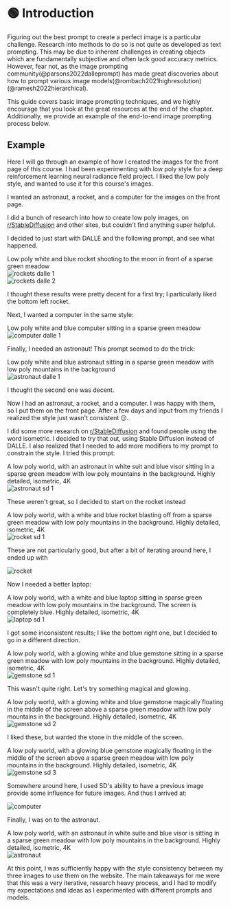 
# 🟢 Introduction

Figuring out the best prompt to create a perfect image is a particular challenge.
Research into methods to do so is not quite as developed as text prompting. This
may be due to inherent challenges in creating objects which are fundamentally subjective
and often lack good accuracy metrics. However, fear not, as the image prompting
community(@parsons2022dalleprompt) has made great discoveries about how to prompt various image models(@rombach2021highresolution)(@ramesh2022hierarchical).

This guide covers basic image prompting techniques, and we highly encourage
that you look at the great resources at the end of the chapter.
Additionally, we provide an example of the end-to-end image prompting process below.

## Example

Here I will go through an example of how I created the images for the front page of this course.
I had been experimenting with low poly style for a deep reinforcement learning
neural radiance field project. I liked the low poly style, and wanted to use it
for this course's images.

I wanted an astronaut, a rocket, and a computer for the images on the front page.

I did a bunch of research into how to create low poly images, on [r/StableDiffusion](https://www.reddit.com/r/StableDiffusion/)
and other sites, but couldn't find anything super helpful.

I decided to just start with DALLE and the following prompt, and see what happened.

<AIInput>
  Low poly white and blue rocket shooting to the moon in front of a sparse green
  meadow
</AIInput>

<div style={{ textAlign: "center" }}>
  <Image
    src="/docs/assets/images_chapter/rockets_dalle_1.webp"
    className="img-docs"
    width={2430}
    height={604}
    style={{ width: "750px", margin: "auto" }}
    alt="rockets dalle 1" />
</div>

<div style={{ textAlign: "center" }}>
  <Image
    src="/docs/assets/images_chapter/rockets_dalle_2.webp"
    className="img-docs"
    width={2430}
    height={604}
    style={{ width: "750px", margin: "auto" }}
    alt="rockets dalle 2" />
</div>

I thought these results were pretty decent for a first try; I particularly liked
the bottom left rocket.

Next, I wanted a computer in the same style:

<AIInput>
  Low poly white and blue computer sitting in a sparse green meadow
</AIInput>

<div style={{ textAlign: "center" }}>
  <Image
    src="/docs/assets/images_chapter/computer_dalle_1.webp"
    className="img-docs"
    width={2430}
    height={604}
    style={{ width: "750px", margin: "auto" }}
    alt="computer dalle 1" />
</div>

Finally, I needed an astronaut! This prompt seemed to do the trick:

<AIInput>
  Low poly white and blue astronaut sitting in a sparse green meadow with low
  poly mountains in the background
</AIInput>

<div style={{ textAlign: "center" }}>
  <Image
    src="/docs/assets/images_chapter/astronaut_dalle_1.webp"
    className="img-docs"
    width={2430}
    height={604}
    style={{ width: "750px", margin: "auto" }}
    alt="astronaut dalle 1" />
</div>

I thought the second one was decent.

Now I had an astronaut, a rocket, and a computer. I was happy with them,
so I put them on the front page. After a few days and input from my friends I
realized the style just wasn't consistent 😔.

I did some more research on [r/StableDiffusion](https://www.reddit.com/r/StableDiffusion/) and found people using the word isometric. I decided to try that out, using Stable Diffusion instead of DALLE.
I also realized that I needed to add more modifiers to my prompt
to constrain the style. I tried this prompt:

<AIInput>
  A low poly world, with an astronaut in white suit and blue visor sitting in a
  sparse green meadow with low poly mountains in the background. Highly
  detailed, isometric, 4K
</AIInput>

<div style={{ textAlign: "center" }}>
  <Image
    src="/docs/assets/images_chapter/astronaut_sd_1.webp"
    className="img-docs"
    width={1222}
    height={1108}
    style={{ width: "250px", margin: "auto" }}
    alt="astronaut sd 1" />
</div>

These weren't great, so I decided to start on the rocket instead

<AIInput>
  A low poly world, with a white and blue rocket blasting off from a sparse
  green meadow with low poly mountains in the background. Highly detailed,
  isometric, 4K
</AIInput>

<div style={{ textAlign: "center" }}>
  <Image
    src="/docs/assets/images_chapter/rocket_sd_1.webp"
    className="img-docs"
    width={1222}
    height={1108}
    style={{ width: "250px", margin: "auto" }}
    alt="rocket sd 1" />
</div>

These are not particularly good, but after a bit of iterating around here, I ended up with

<div style={{ textAlign: "center" }}>
  <Image
    src="/img/rocket.webp"
    className="img-docs"
    width={512}
    height={512}
    style={{ width: "250px", margin: "auto" }}
    alt="rocket" />
</div>

Now I needed a better laptop:

<AIInput>
  A low poly world, with a white and blue laptop sitting in sparse green meadow
  with low poly mountains in the background. The screen is completely blue.
  Highly detailed, isometric, 4K
</AIInput>

<div style={{ textAlign: "center" }}>
  <Image
    src="/docs/assets/images_chapter/laptop_sd_1.webp"
    className="img-docs"
    width={1222}
    height={1108}
    style={{ width: "250px", margin: "auto" }}
    alt="laptop sd 1" />
</div>

I got some inconsistent results; I like the bottom right one, but I decided to go in a different direction.

<AIInput>
  A low poly world, with a glowing white and blue gemstone sitting in a sparse
  green meadow with low poly mountains in the background. Highly detailed,
  isometric, 4K
</AIInput>

<div style={{ textAlign: "center" }}>
  <Image
    src="/docs/assets/images_chapter/gemstone_sd_1.webp"
    className="img-docs"
    width={1222}
    height={1108}
    style={{ width: "250px", margin: "auto" }}
    alt="gemstone sd 1" />
</div>

This wasn't quite right. Let's try something magical and glowing.

<AIInput>
  A low poly world, with a glowing white and blue gemstone magically floating in
  the middle of the screen above a sparse green meadow with low poly mountains
  in the background. Highly detailed, isometric, 4K
</AIInput>

<div style={{ textAlign: "center" }}>
  <Image
    src="/docs/assets/images_chapter/gemstone_sd_2.webp"
    className="img-docs"
    width={1222}
    height={1108}
    style={{ width: "250px", margin: "auto" }}
    alt="gemstone sd 2" />
</div>

I liked these, but wanted the stone in the middle of the screen.

<AIInput>
  A low poly world, with a glowing blue gemstone magically floating in the
  middle of the screen above a sparse green meadow with low poly mountains in
  the background. Highly detailed, isometric, 4K
</AIInput>

<div style={{ textAlign: "center" }}>
  <Image
    src="/docs/assets/images_chapter/gemstone_sd_3.webp"
    className="img-docs"
    width={1222}
    height={1108}
    style={{ width: "250px", margin: "auto" }}
    alt="gemstone sd 3" />
</div>

Somewhere around here, I used SD's ability to have a previous image provide some influence for future images.
And thus I arrived at:

<div style={{ textAlign: "center" }}>
  <Image
    src="/img/computer.webp"
    className="img-docs"
    width={512}
    height={512}
    style={{ width: "250px", margin: "auto" }}
    alt="computer" />
</div>

Finally, I was on to the astronaut.

<AIInput>
  A low poly world, with an astronaut in white suite and blue visor is sitting
  in a sparse green meadow with low poly mountains in the background. Highly
  detailed, isometric, 4K
</AIInput>

<div style={{ textAlign: "center" }}>
  <Image
    src="/img/astronaut.webp"
    className="img-docs"
    width={404}
    height={432}
    style={{ width: "250px", margin: "auto" }}
    alt="astronaut" />
</div>

At this point, I was sufficiently happy with the style consistency between my three images to use them
on the website. The main takeaways for me were that this was a very iterative, research heavy process,
and I had to modify my expectations and ideas as I experimented with different prompts and models.
